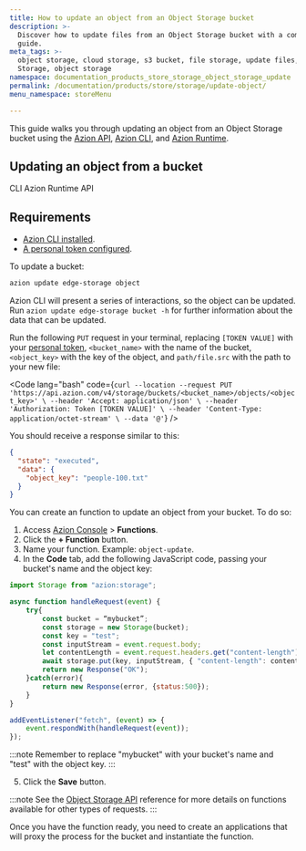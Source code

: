 ```yaml
---
title: How to update an object from an Object Storage bucket
description: >-
  Discover how to update files from an Object Storage bucket with a comprehensive
  guide.
meta_tags: >-
  object storage, cloud storage, s3 bucket, file storage, update files, Azion Object
  Storage, object storage
namespace: documentation_products_store_storage_object_storage_update
permalink: /documentation/products/store/storage/update-object/
menu_namespace: storeMenu

---
```



This guide walks you through updating an object from an Object Storage bucket using the [Azion API](https://api.azion.com/), [Azion CLI](/en/documentation/products/azion-cli/overview/), and [Azion Runtime](/en/documentation/runtime/api-reference/storage/).

## Updating an object from a bucket

<Tabs client:visible>
    <Fragment slot="tab.cli">CLI</Fragment>
    <Fragment slot="tab.runtime">Azion Runtime</Fragment>
    <Fragment slot="tab.api">API</Fragment>

<Fragment slot="panel.cli">

## Requirements 

- [Azion CLI installed](/en/documentation/products/azion-cli/overview/#installing-azion-cli). 
- [A personal token configured](/en/documentation/devtools/cli/globals/#token).

To update a bucket: 

```bash 
azion update edge-storage object 
```

Azion CLI will present a series of interactions, so the object can be updated. Run `azion update edge-storage bucket -h` for further information about the data that can be updated. 

</Fragment >

<Fragment slot="panel.api">

Run the following `PUT` request in your terminal, replacing `[TOKEN VALUE]` with your [personal token](/en/documentation/products/guides/personal-tokens/), `<bucket_name>` with the name of the bucket, `<object_key>` with the key of the object, and `path/file.src` with the path to your new file:

<Code lang="bash" code={`
curl --location --request PUT 'https://api.azion.com/v4/storage/buckets/<bucket_name>/objects/<object_key>' \
--header 'Accept: application/json' \
--header 'Authorization: Token [TOKEN VALUE]' \
--header 'Content-Type: application/octet-stream' \
--data '@'
`} />

You should receive a response similar to this:

```json
{
  "state": "executed",
  "data": {
    "object_key": "people-100.txt"
  }
}
```

</Fragment>

<Fragment slot="panel.runtime">

You can create an function to update an object from your bucket. To do so:

1. Access [Azion Console](/en/documentation/products/guides/how-to-access-azion-console/) > **Functions**.
2. Click the **+ Function** button.
3. Name your function. Example: `object-update`.
4. In the **Code** tab, add the following JavaScript code, passing your bucket's name and the object key:

```js
import Storage from "azion:storage";

async function handleRequest(event) {
    try{
        const bucket = “mybucket”;
        const storage = new Storage(bucket);
        const key = "test";
        const inputStream = event.request.body;
        let contentLength = event.request.headers.get("content-length");
        await storage.put(key, inputStream, { "content-length": contentLength });
        return new Response("OK");
    }catch(error){
        return new Response(error, {status:500});
    }
}

addEventListener("fetch", (event) => {
    event.respondWith(handleRequest(event));
});
```

:::note 
Remember to replace "mybucket" with your bucket's name and "test" with the object key.
:::

5. Click the **Save** button.

:::note
See the [Object Storage API](/en/documentation/runtime/api-reference/storage/) reference for more details on functions available for other types of requests.
:::

Once you have the function ready, you need to create an applications that will proxy the process for the bucket and instantiate the function.

<LinkButton link="/en/documentation/products/build/edge-application/first-steps/" label="Go to Applications first steps" severity="secondary" target="_blank" />
<LinkButton link="/en/documentation/products/guides/build/instantiate-edge-functions/" label="Go to how to instantiate an function" severity="secondary" target="_blank" />

</Fragment>
</Tabs>
